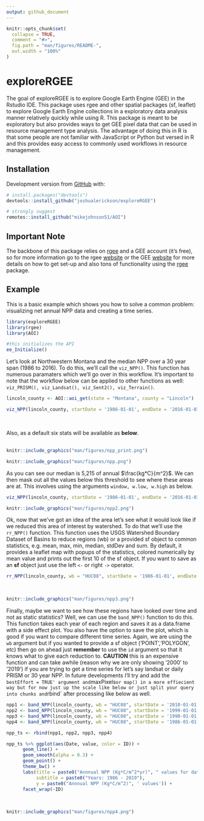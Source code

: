 ```yaml
---
output: github_document
---
```


<!-- README.md is generated from README.Rmd. Please edit that file -->

```r
knitr::opts_chunk$set(
  collapse = TRUE,
  comment = "#>",
  fig.path = "man/figures/README-",
  out.width = "100%"
)
```

# exploreRGEE

<!-- badges: start -->
<!-- badges: end -->

The goal of exploreRGEE is to explore Google Earth Engine (GEE) in the Rstudio IDE. This package uses rgee and other spatial packages (sf, leaflet) to explore Google Earth Engine collections in a exploratory data analysis manner relatively quickly while using R. This package is meant to be exploratory but also provides ways to get GEE pixel data that can be used in resource management type analysis. The advantage of doing this in 
R is that some people are not familiar with JavaScript or Python but versed in R and this provides easy access to commonly used workflows in resource management. 

## Installation

Development version from [GitHub](https://github.com/) with:

``` r
# install.packages("devtools")
devtools::install_github("joshualerickson/exploreRGEE")

# strongly suggest
remotes::install_github("mikejohnson51/AOI")
```

## Important Note

The backbone of this package relies on [rgee](https://github.com/r-spatial/rgee) and a GEE account (it's free), so for more information go to the rgee [website](https://github.com/r-spatial/rgee) or the GEE 
[website](https://developers.google.com/earth-engine/) for more details on how to get set-up and also tons of functionality using the [rgee](https://github.com/r-spatial/rgee) package. 

## Example

This is a basic example which shows you how to solve a common problem: visualizing net annual NPP data and creating a time series. 

```r
library(exploreRGEE)
library(rgee)
library(AOI)

#this initializes the API
ee_Initialize()

```

Let's look at Northwestern Montana and the median NPP over a 30 year span (1986 to 2016). To do this, we'll call the `viz_NPP()`. This function has numerous paramaters which we'll go over in this workflow. It's important to note that the workflow below can be applied to other functions as well: `viz_PRISM(), viz_Landsat(), viz_Sent2(), viz_Terrain()`. 

```r

lincoln_county <- AOI::aoi_get(state = "Montana", county = "Lincoln")

viz_NPP(lincoln_county, startDate = '1986-01-01', endDate = '2016-01-01')
```
<br>

Also, as a default six stats will be available as **below**.  
<br>
```r
knitr::include_graphics("man/figures/npp_print.png")
```
```r
knitr::include_graphics("man/figures/npp.png")
```


As you can see our median is 5,215 of annual $\frac{kg*C}{m^2}$. We can then mask out all the values below this threshold to see where these areas are at. This involves using the arguments `window, w.low, w.high` as below.

```r

viz_NPP(lincoln_county, startDate = '1986-01-01', endDate = '2016-01-01', window = TRUE, w.low = 5215, w.high = 8356)
```

```r

knitr::include_graphics("man/figures/npp2.png")
```

Ok, now that we've got an idea of the area let's see what it would look like if we reduced this area of interest by watershed. To do that we'll use the `rr_NPP()` function. This function uses the USGS Watershed Boundary Dataset of Basins to reduce regions (wb) or a provided sf object to common statistics, e.g. mean, max, min, median, stdDev and sum. By default, it provides a leaflet map with popups of the statistics, colored numerically by mean value and prints out the first 10 of the sf object. If you want to save as an **sf** object just use the left `<-` or right `->` operator.

```r
rr_NPP(lincoln_county, wb = "HUC08", startDate = '1986-01-01', endDate = '2016-01-01')
```

<br>
```r
knitr::include_graphics("man/figures/npp3.png")
```

Finally, maybe we want to see how these regions have looked over time and not as static statistics? Well, we can use the `band_NPP()` function to do this. This function takes each year of each region and saves it as a data.frame with a side effect plot. You also have the option to save the plot, which is good if you want to compare different time series. Again, we are using the `wb` argument but if you wanted to provide a sf object ('POINT','POLYGON', etc) then go on ahead just **remember** to use the `id` argument so that it knows what to give each reduction to. **CAUTION** this is an expensive function and can take awhile (reason why we are only showing '2000' to '2019') if you are trying to get a time series for let's say landsat or daily PRISM or 30 year NPP. In future developments I'll try and add the `bestEffort = TRUE' argument and `maxPixels` or map() in a more effiecient way but for now just up the scale like below or just split your query into chunks and `rbind` after processing like below as well. 

```r
npp1 <- band_NPP(lincoln_county, wb = "HUC08", startDate = '2010-01-01', endDate = '2019-01-01', scale = 800)
npp2 <- band_NPP(lincoln_county, wb = "HUC08", startDate = '1999-01-01', endDate = '2009-01-01', scale = 800)
npp3 <- band_NPP(lincoln_county, wb = "HUC08", startDate = '1990-01-01', endDate = '1998-01-01', scale = 800)
npp4 <- band_NPP(lincoln_county, wb = "HUC08", startDate = '1986-01-01', endDate = '1989-01-01', scale = 800)

npp_ts <- rbind(npp1, npp2, npp3, npp4)

npp_ts %>% ggplot(aes(Date, value, color = ID)) +
      geom_line() +
      geom_smooth(alpha = 0.3) +
      geom_point() +
      theme_bw() +
      labs(title = paste0("Annnual NPP (Kg*C/m^2*yr)", " values for date range: "),
           subtitle = paste0("Years: 1986 - 2019"),
           y = paste0("Annnual NPP (Kg*C/m^2)", ' values')) +
      facet_wrap(~ID)

```
<br>
```r

knitr::include_graphics("man/figures/npp4.png")
```




















